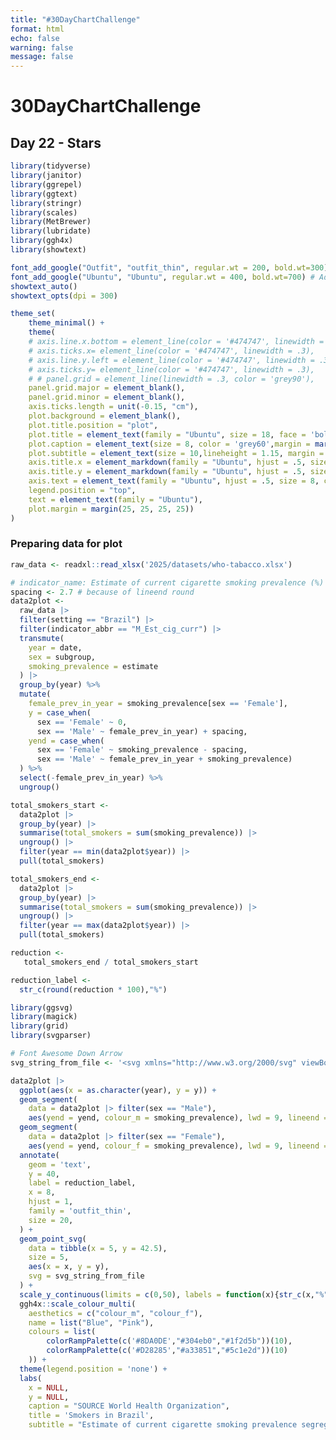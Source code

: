 ```yaml
---
title: "#30DayChartChallenge"
format: html
echo: false
warning: false
message: false
---
```


# 30DayChartChallenge
## Day 22 - Stars

```r
library(tidyverse)
library(janitor)
library(ggrepel)
library(ggtext)
library(stringr)
library(scales)
library(MetBrewer)
library(lubridate)
library(ggh4x)
library(showtext)

font_add_google("Outfit", "outfit_thin", regular.wt = 200, bold.wt=300) # Add regular/bold if needed
font_add_google("Ubuntu", "Ubuntu", regular.wt = 400, bold.wt=700) # Add regular/bold if needed
showtext_auto()
showtext_opts(dpi = 300)

theme_set(
    theme_minimal() +
    theme(
    # axis.line.x.bottom = element_line(color = '#474747', linewidth = .3),
    # axis.ticks.x= element_line(color = '#474747', linewidth = .3),
    # axis.line.y.left = element_line(color = '#474747', linewidth = .3),
    # axis.ticks.y= element_line(color = '#474747', linewidth = .3),
    # # panel.grid = element_line(linewidth = .3, color = 'grey90'),
    panel.grid.major = element_blank(),
    panel.grid.minor = element_blank(),
    axis.ticks.length = unit(-0.15, "cm"),
    plot.background = element_blank(),
    plot.title.position = "plot",
    plot.title = element_text(family = "Ubuntu", size = 18, face = 'bold'),
    plot.caption = element_text(size = 8, color = 'grey60',margin = margin(10,0,0,0)),
    plot.subtitle = element_text(size = 10,lineheight = 1.15, margin = margin(0,0,15,0)),
    axis.title.x = element_markdown(family = "Ubuntu", hjust = .5, size = 8, color = "grey70"),
    axis.title.y = element_markdown(family = "Ubuntu", hjust = .5, size = 8, color = "grey70"),
    axis.text = element_text(family = "Ubuntu", hjust = .5, size = 8, color = "grey70"),
    legend.position = "top",
    text = element_text(family = "Ubuntu"),
    plot.margin = margin(25, 25, 25, 25))
)
```


### Preparing data for plot
```r
raw_data <- readxl::read_xlsx('2025/datasets/who-tabacco.xlsx')
```

```r
# indicator_name: Estimate of current cigarette smoking prevalence (%)
spacing <- 2.7 # because of lineend round
data2plot <- 
  raw_data |>
  filter(setting == "Brazil") |>
  filter(indicator_abbr == "M_Est_cig_curr") |> 
  transmute(
    year = date,
    sex = subgroup,
    smoking_prevalence = estimate
  ) |>
  group_by(year) %>%
  mutate(
    female_prev_in_year = smoking_prevalence[sex == 'Female'],
    y = case_when(
      sex == 'Female' ~ 0,
      sex == 'Male' ~ female_prev_in_year) + spacing,
    yend = case_when(
      sex == 'Female' ~ smoking_prevalence - spacing,
      sex == 'Male' ~ female_prev_in_year + smoking_prevalence)
  ) %>%
  select(-female_prev_in_year) %>%
  ungroup()

total_smokers_start <- 
  data2plot |> 
  group_by(year) |> 
  summarise(total_smokers = sum(smoking_prevalence)) |> 
  ungroup() |>
  filter(year == min(data2plot$year)) |> 
  pull(total_smokers)

total_smokers_end <- 
  data2plot |> 
  group_by(year) |> 
  summarise(total_smokers = sum(smoking_prevalence)) |> 
  ungroup() |>
  filter(year == max(data2plot$year)) |> 
  pull(total_smokers)

reduction <- 
   total_smokers_end / total_smokers_start

reduction_label <- 
  str_c(round(reduction * 100),"%")

```

```r
library(ggsvg)
library(magick)
library(grid)
library(svgparser)

# Font Awesome Down Arrow
svg_string_from_file <- '<svg xmlns="http://www.w3.org/2000/svg" viewBox="0 0 384 512"><!--!Font Awesome Free 6.7.2 by @fontawesome - https://fontawesome.com License - https://fontawesome.com/license/free Copyright 2025 Fonticons, Inc.--><path d="M169.4 470.6c12.5 12.5 32.8 12.5 45.3 0l160-160c12.5-12.5 12.5-32.8 0-45.3s-32.8-12.5-45.3 0L224 370.8 224 64c0-17.7-14.3-32-32-32s-32 14.3-32 32l0 306.7L54.6 265.4c-12.5-12.5-32.8-12.5-45.3 0s-12.5 32.8 0 45.3l160 160z"/></svg>'

data2plot |>
  ggplot(aes(x = as.character(year), y = y)) +
  geom_segment(
    data = data2plot |> filter(sex == "Male"),
    aes(yend = yend, colour_m = smoking_prevalence), lwd = 9, lineend = 'round') +
  geom_segment(
    data = data2plot |> filter(sex == "Female"),
    aes(yend = yend, colour_f = smoking_prevalence), lwd = 9, lineend = 'round') +
  annotate(
    geom = 'text',
    y = 40,
    label = reduction_label,
    x = 8,
    hjust = 1,
    family = 'outfit_thin',
    size = 20,
  ) +
  geom_point_svg(
    data = tibble(x = 5, y = 42.5),
    size = 5,
    aes(x = x, y = y),
    svg = svg_string_from_file
  ) +
  scale_y_continuous(limits = c(0,50), labels = function(x){str_c(x,"%")}) +
  ggh4x::scale_colour_multi(
    aesthetics = c("colour_m", "colour_f"),
    name = list("Blue", "Pink"),
    colours = list(
        colorRampPalette(c('#8DA0DE',"#304eb0","#1f2d5b"))(10),
        colorRampPalette(c('#D28285',"#a33851","#5c1e2d"))(10)
    )) +
  theme(legend.position = 'none') +
  labs(
    x = NULL,
    y = NULL,
    caption = "SOURCE World Health Organization",
    title = 'Smokers in Brazil',
    subtitle = "Estimate of current cigarette smoking prevalence segregated by sex.")

```

